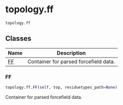 # topology.ff { #kimmdy.topology.ff }

`topology.ff`



## Classes

| Name | Description |
| --- | --- |
| [FF](#kimmdy.topology.ff.FF) | Container for parsed forcefield data. |

### FF { #kimmdy.topology.ff.FF }

```python
topology.ff.FF(self, top, residuetypes_path=None)
```

Container for parsed forcefield data.